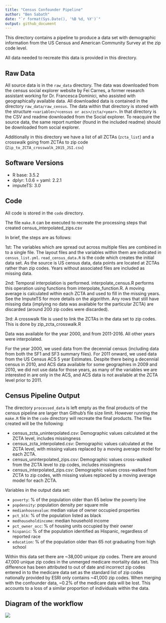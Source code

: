 ```yaml
---
title: "Census Confounder Pipeline"
author: "Ben Sabath"
date: "`r format(Sys.Date(), '%B %d, %Y')`"
output: github_document
---
```




This directory contains a pipeline to produce a data set  with demographic information from the US Census and American Community Survey at the zip code level.

All data needed to recreate this data is provided in this directory.



## Raw Data
All source data is in the `raw_data` directory. The data was downloaded from the census social explorer website by Fei Carnes, a former research assistant working for Dr. Francesca Dominici, who assisted with geographically available data. All downloaded data is contained in the directory `raw_data/raw_census`. The data within that directory is stored with the structure `<variable>/<census or acs>/zcta/<year>`. In that directory is the CSV and readme downloaded from the Social explorer. To reacquire the source data, the same report number (found in the included readme) should be downloaded from social explorer.

Additionally in this directory we have a list of all ZCTAs (`zcta_list`) and a crosswalk going from ZCTAs
to zip code (`Zip_to_ZCTA_crosswalk_2015_JSI.csv`)

## Software Versions

- R base: 3.5.2
- dplyr: 1.0.6
= yaml: 2.2.1
- imputeTS: 3.0

## Code

All code is stored in the `code` directory.

The file `make.R` can be executed to recreate the processing steps that created census_interpolated_zips.csv

In brief, the steps are as follows:

1st: The variables which are spread out across multiple files are combined in to a single file. The layout files and the variables within 
them are indicated in `census_list.yml`. `read_census_data.R` is the code which creates the initial data set. As the source is US census data,
data points are located at ZCTAs rather than zip codes. Years without associated files are included as missing data.

2nd: Temporal interpolation is performed. interpolate_census.R performs this operation using functions from interpolate_function.R. 
A moving average is calculated within each ZCTA and used to fill in the missing years. See the ImputeTS for more details on the 
algorithm. Any rows that still have missing data (implying no data was available for the particular ZCTA) are discarded 
(around 200 zip codes were discarded).

3rd: A crosswalk file is used to link the ZCTAs in the data set to zip codes. This is done by zip_zcta_crosswalk.R

Data was available for the year 2000, and from 2011-2016. All other years were interpolated.

For the year 2000, we used data from the decennial census (including data from both the SF1 and SF3 summary files). For 2011 onward, we used data from the US Census ACS 5 year Estimates. Despite there being a decennial
census in 2010, and ACS data available for some geographies in 2009 and 2010, we did not use data for those years, as many of the variables we are interested in are only in the ACS, and ACS data is not available at the ZCTA level prior to 2011.

## Census Pipeline Output

The directory `processed_data` is left empty as the final products of the census
pipeline are larger than Github's file size limit. However running the 
`make.R` file in the `code` directory will recreate the final products. The files created
will be the following:

- census_zcta_uninterpolated.csv: Demographic values calculated at the ZCTA level, includes missingness
- census_zcta_interpolated.csv: Demographic values calculated at the ZCTA level, with missing values replaced
    by a moving average model for each ZCTA.
- census_uninterpolated_zips.csv: Demographic values cross-walked from the ZCTA level to zip codes, includes missingness
- census_interpolated_zips.csv: Demographic values cross-walked from ZCTA to zip codes, with missing values replaced by a moving average model for each ZCTA.

Variables in the output data set:

- `poverty`: % of the population older than 65 below the poverty line
- `popdensity`: population density per square mile
- `medianhousevalue`: median value of owner occupied properties
- `pct_blk`: % of the population listed as black
- `medhouseholdincome`: median household income
- `pct_owner_occ`: % of housing units occupied by their owner
- `hispanic`: % of the population identified as Hispanic, regardless of reported race
- `education`: % of the population older than 65 not graduating from high school



Within this data set there are ~38,000 unique zip codes. There are around 47,000 unique zip codes in the unmerged medicare mortality
data set. This difference has been attributed to out of date and incorrect zip codes entered in to the medicare data set as the standard
list of zip codes nationally provided by ESRI only contains ~41,000 zip codes. When merging with the confounder data, ~0.2% of the medicare
data will be lost. This accounts to a loss of a similar proportion of individuals within the data.

## Diagram of the workflow

![](census_workflow.png)